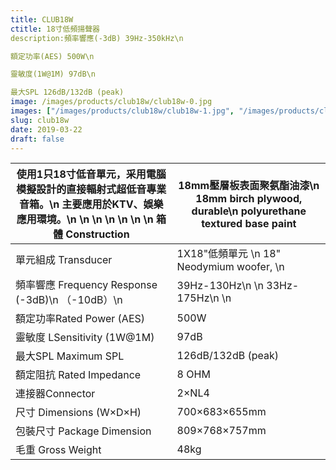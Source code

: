 ```yaml
---
title: CLUB18W
ctitle: 18寸低頻揚聲器
description:頻率響應(-3dB) 39Hz-350kHz\n

額定功率(AES) 500W\n

靈敏度(1W@1M) 97dB\n

最大SPL 126dB/132dB (peak)
image: /images/products/club18w/club18w-0.jpg
images: ["/images/products/club18w/club18w-1.jpg", "/images/products/club18w/club18w-2.jpg", "/images/products/club18w/club18w-3.jpg", "/images/products/club18w/club18w-4.jpg"]
slug: club18w
date: 2019-03-22
draft: false
---
```

使用1只18寸低音單元，采用電腦模擬設計的直接輻射式超低音專業音箱。\n 主要應用於KTV、娛樂應用環境。\n \n \n \n \n \n \n  箱體 Construction |  18mm壓層板表面聚氨酯油漆\n 18mm birch plywood, durable\n polyurethane textured base paint  
---|---  
單元組成 Transducer |  1X18"低頻單元 \n 18" Neodymium woofer, \n   
頻率響應 Frequency Response (-3dB)\n （-10dB）\n  |  39Hz-130Hz\n  \n 33Hz-175Hz\n  \n   
額定功率Rated Power (AES) |  500W  
靈敏度 LSensitivity (1W@1M) |  97dB  
最大SPL Maximum SPL |  126dB/132dB (peak)  
額定阻抗 Rated Impedance |  8 OHM  
連接器Connector |  2×NL4  
尺寸 Dimensions (W×D×H) |  700×683×655mm  
包裝尺寸 Package Dimension |  809×768×757mm  
毛重 Gross Weight |  48kg



